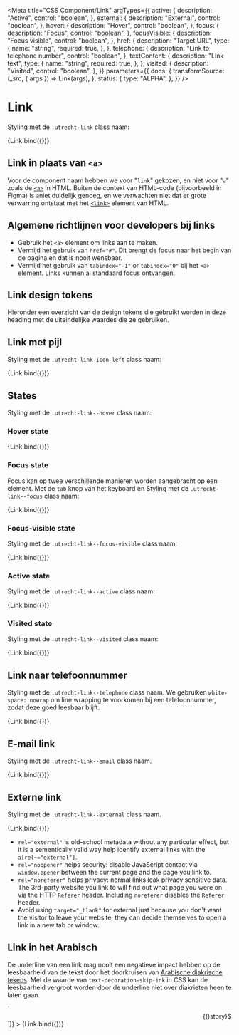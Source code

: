 <!-- @license CC0-1.0 -->



<Meta
  title="CSS Component/Link"
  argTypes={{
    active: {
      description: "Active",
      control: "boolean",
    },
    external: {
      description: "External",
      control: "boolean",
    },
    hover: {
      description: "Hover",
      control: "boolean",
    },
    focus: {
      description: "Focus",
      control: "boolean",
    },
    focusVisible: {
      description: "Focus visible",
      control: "boolean",
    },
    href: {
      description: "Target URL",
      type: {
        name: "string",
        required: true,
      },
    },
    telephone: {
      description: "Link to telephone number",
      control: "boolean",
    },
    textContent: {
      description: "Link text",
      type: {
        name: "string",
        required: true,
      },
    },
    visited: {
      description: "Visited",
      control: "boolean",
    },
  }}
  parameters={{
    docs: {
      transformSource: (_src, { args }) => Link(args),
    },
    status: {
      type: "ALPHA",
    },
  }}
/>

# Link

Styling met de `.utrecht-link` class naam:

<Canvas>
  <Story
    name="Link"
    args={{
      ...defaultArgs,
      href: "",
      textContent: "Voorbeeld van een link",
    }}
  >
    {Link.bind({})}
  </Story>
</Canvas>

<ArgsTable story="Link" />

## Link in plaats van `<a>`

Voor de component naam hebben we voor "`link`" gekozen, en niet voor "`a`" zoals de [`<a>`](https://html.spec.whatwg.org/multipage/text-level-semantics.html#the-a-element) in HTML. Buiten de context van HTML-code (bijvoorbeeld in Figma) is `a`niet duidelijk genoeg, en we verwachten niet dat er grote verwarring ontstaat met het [`<link>`](https://html.spec.whatwg.org/multipage/semantics.html#the-link-element) element van HTML.

## Algemene richtlijnen voor developers bij links

- Gebruik het `<a>` element om links aan te maken.
- Vermijd het gebruik van `href="#"`. Dit brengt de focus naar het begin van de pagina en dat is nooit wensbaar.
- Vermijd het gebruik van `tabindex="-1"` or `tabindex="0"` bij het `<a>` element. Links kunnen al standaard focus ontvangen.

## Link design tokens

Hieronder een overzicht van de design tokens die gebruikt worden in deze heading met de uiteindelijke waardes die ze gebruiken.

<ComponentTokensSection tokens={tokens} definition={tokensDefinition} component="utrecht-link"></ComponentTokensSection>

## Link met pijl

Styling met de `.utrecht-link-icon-left` class naam:

<Canvas>
  <Story
    name="Link met pijl"
    args={{
      iconleft: true,
      textContent: "Voorbeeld van een link",
    }}
  >
    {Link.bind({})}
  </Story>
</Canvas>

## States

Styling met de `.utrecht-link--hover` class naam:

### Hover state

<Canvas>
  <Story
    name="Link hover"
    args={{
      hover: true,
      textContent: "Voorbeeldlink",
    }}
  >
    {Link.bind({})}
  </Story>
</Canvas>

### Focus state

Focus kan op twee verschillende manieren worden aangebracht op een element. Met de `tab` knop van het keyboard en
Styling met de `.utrecht-link--focus` class naam:

<Canvas>
  <Story
    name="Link focus"
    args={{
      focus: true,
      textContent: "Voorbeeldlink",
    }}
  >
    {Link.bind({})}
  </Story>
</Canvas>

### Focus-visible state

Styling met de `.utrecht-link--focus-visible` class naam:

<Canvas>
  <Story
    name="Link focus-visible"
    args={{
      focus: true,
      focusVisible: true,
      textContent: "Voorbeeldlink",
    }}
  >
    {Link.bind({})}
  </Story>
</Canvas>

### Active state

Styling met de `.utrecht-link--active` class naam:

<Canvas>
  <Story
    name="Link active"
    args={{
      active: true,
      textContent: "Voorbeeldlink",
    }}
  >
    {Link.bind({})}
  </Story>
</Canvas>

### Visited state

Styling met de `.utrecht-link--visited` class naam:

<Canvas>
  <Story
    name="Link visited"
    args={{
      textContent: "Voorbeeldlink",
      visited: true,
    }}
  >
    {Link.bind({})}
  </Story>
</Canvas>

## Link naar telefoonnummer

Styling met de `.utrecht-link--telephone` class naam. We gebruiken `white-space: nowrap` om line wrapping te voorkomen bij een telefoonnummer, zodat deze goed leesbaar blijft.

<Canvas>
  <Story
    name="Link naar telefoonnummer"
    args={{
      href: "tel:+31555385385",
      textContent: "+31 555 385 385",
      telephone: true,
    }}
  >
    {Link.bind({})}
  </Story>
</Canvas>

## E-mail link

Styling met de `.utrecht-link--email` class naam.

<Canvas>
  <Story
    name="E-mail link"
    args={{
      href: "mailto:info@example.com",
      textContent: "info@example.com",
      mail: true,
    }}
  >
    {Link.bind({})}
  </Story>
</Canvas>

## Externe link

Styling met de `.utrecht-link--external` class naam.

<Canvas>
  <Story
    name="Externe link"
    args={{
      external: true,
      href: "https://www.whatismyreferer.com",
      textContent: "Voorbeeldlink",
    }}
  >
    {Link.bind({})}
  </Story>
</Canvas>

- `rel="external"` is old-school metadata without any particular effect, but it is a sementically valid way help identify external links with the `a[rel~="external"]`.
- `rel="noopener"` helps security: disable JavaScript contact via `window.opener` between the current page and the page you link to.
- `rel="noreferer"` helps privacy: normal links leak privacy sensitive data. The 3rd-party website you link to will find out what page you were on via the HTTP `Referer` header. Including `noreferer` disables the `Referer` header.
- Avoid using `target="_blank"` for external just because you don't want the visitor to leave your website, they can decide themselves to open a link in a new tab or window.

## Link in het Arabisch

De underline van een link mag nooit een negatieve impact hebben op de leesbaarheid van de tekst door het doorkruisen van [Arabische diakrische tekens](https://en.wikipedia.org/wiki/Arabic_diacritics). Met de waarde van `text-decoration-skip-ink` in CSS kan de leesbaarheid vergroot worden door de underline niet over diakrieten heen te laten gaan.

<Canvas>
  <Story
    name="Link in het Arabisch"
    args={{
      href: "mailto:info@example.com",
      textContent: "تواصل معنا من خلال البريد الإلكتروني",
      mail: true,
    }}
    decorators={[(story) => `<div dir="rtl" lang="ar">${story()}</div>`]}
  >
    {Link.bind({})}
  </Story>
</Canvas>
